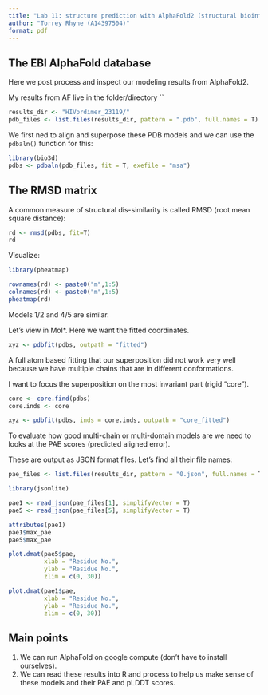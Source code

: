 ```yaml
---
title: "Lab 11: structure prediction with AlphaFold2 (structural bioinformatics pt2.)"
author: "Torrey Rhyne (A14397504)"
format: pdf
---
```


## The EBI AlphaFold database

Here we post process and inspect our modeling results from AlphaFold2.

My results from AF live in the folder/directory ``

```r
results_dir <- "HIVprdimer_23119/"
pdb_files <- list.files(results_dir, pattern = ".pdb", full.names = T)
```

We first ned to align and superpose these PDB models and we can use the `pdbaln()` function for this:
```r
library(bio3d)
pdbs <- pdbaln(pdb_files, fit = T, exefile = "msa")
```

## The RMSD matrix

A common measure of structural dis-similarity is called RMSD (root mean square distance):
```r
rd <- rmsd(pdbs, fit=T)
rd
```

Visualize:
```r
library(pheatmap)

rownames(rd) <- paste0("m",1:5)
colnames(rd) <- paste0("m",1:5)
pheatmap(rd)
```
Models 1/2 and 4/5 are similar.

Let's view in Mol*. Here we want the fitted coordinates.
```r
xyz <- pdbfit(pdbs, outpath = "fitted")
```

A full atom based fitting that our superposition did not work very well because we have multiple chains that are in different conformations.

I want to focus the superposition on the most invariant part (rigid "core").
```r
core <- core.find(pdbs)
core.inds <- core
```

```r
xyz <- pdbfit(pdbs, inds = core.inds, outpath = "core_fitted")
```

To evaluate how good multi-chain or multi-domain models are we need to looks at the PAE scores (predicted aligned error).

These are output as JSON format files. Let's find all their file names:
```r
pae_files <- list.files(results_dir, pattern = "0.json", full.names = T)
```

```r
library(jsonlite)

pae1 <- read_json(pae_files[1], simplifyVector = T)
pae5 <- read_json(pae_files[5], simplifyVector = T)

```

```r
attributes(pae1)
pae1$max_pae
pae5$max_pae
```

```r
plot.dmat(pae5$pae,
          xlab = "Residue No.",
          ylab = "Residue No.",
          zlim = c(0, 30))

plot.dmat(pae1$pae,
          xlab = "Residue No.",
          ylab = "Residue No.",
          zlim = c(0, 30))
```

## Main points
1. We can run AlphaFold on google compute (don't have to install ourselves). 
2. We can read these results into R and process to help us make sense of these models and their PAE and pLDDT scores.